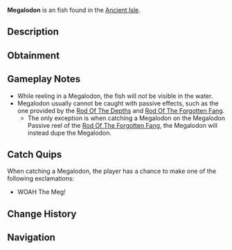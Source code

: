 {{FishInfobox
|image          = Megalodon.png
|rarity         = Exotic
|sea            = First Sea
|location       = [[Ancient Isle]]
|sublocation    = 
|sources        = Fishing Rod
|nopassive      = 1
|radar_location = 
|prog_speed     = -80
|xp             = 6000
|weather        = 
|time           = 
|season         = 
|bait           = Shark Head
|base_weight    = 67000
|base_value     = 10000
|weight_range   = 17000
|base_chance    = 0.01
|base_resil     = 5
}}
'''Megalodon''' is an {{Rarity|Exotic}} fish found in the [[Ancient Isle]].

== Description ==
{{Description|The Megalodon is a gigantic predatory shark known for its enormous size. It possesses a large mouth with many serrated teeth which can easily rip through anything in its way. They went extinct around 3.6 million years ago, during the early Pliocene epoch. They are one of the apex predators of the Ancient Isle, and will put up an incredible fight when hooked.|Bestiary Entry}}

== Obtainment ==
{{Fish Availability|
Megalodon Hunt/Eclipse and Weekend
Megalodon Hunt/Normal
|top_rods      = 
Leviathan's Fang Rod\19161.7\57474.83;
Seraphic Rod\19055.99\53576.55;
Ethereal Prism Rod\18953.49\50828.22;
Tempest Rod\18676.54\53188.38;
No-Life Rod\17975.45\51990.69;
Destiny Rod\13575.66\34685.23;
Heaven's Rod\13250.58\38956.16;
Abyssal Specter Rod\15658.69\54591.19;
Challenger's Rod\17851.98\53024.67;
The Lost Rod\11609.9\34213.2;
Zeus Rod\13209.17\38834.42;
Rod Of The Forgotten Fang\16560.17\46036.09;
Rod Of The Exalted One\13817.28\37653.23;
Avalanche Rod\11004.68\33196.2;
Steady Rod\4055.89\13771.01
|recommended   = Seraphic Rod
}}

== Gameplay Notes ==
* While reeling in a Megalodon, the fish will ''not'' be visible in the water.
* Megalodon usually cannot be caught with passive effects, such as the one provided by the [[Rod Of The Depths]] and [[Rod Of The Forgotten Fang]].
** The only exception is when catching a Megalodon on the Megalodon Passive reel of the [[Rod Of The Forgotten Fang]], the Megalodon will instead dupe the Megalodon.

== Catch Quips ==
When catching a Megalodon, the player has a chance to make one of the following exclamations:
* WOAH The Meg!

== Change History ==
{{Change History|{{subst:Current Version}}}}

== Navigation ==
{{Fish Navbox|Ancient Isle}}